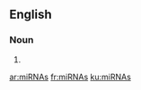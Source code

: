 ==English==

===Noun===
{{head|en}}

# {{plural of|miRNA}}

[[ar:miRNAs]]
[[fr:miRNAs]]
[[ku:miRNAs]]